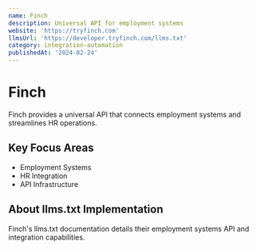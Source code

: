 ```yaml
---
name: Finch
description: Universal API for employment systems
website: 'https://tryfinch.com'
llmsUrl: 'https://developer.tryfinch.com/llms.txt'
category: integration-automation
publishedAt: '2024-02-24'
---
```


# Finch

Finch provides a universal API that connects employment systems and streamlines HR operations.

## Key Focus Areas

- Employment Systems
- HR Integration
- API Infrastructure

## About llms.txt Implementation

Finch's llms.txt documentation details their employment systems API and integration capabilities.
